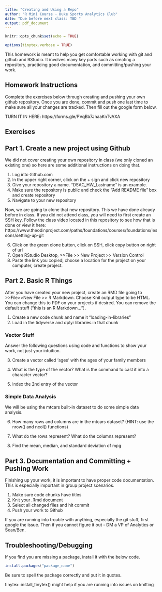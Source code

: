 ```yaml
---
title: "Creating and Using a Repo"
author: "R Mini Course - Duke Sports Analytics Club"
date: "Due before next class: TBD "  
output: pdf_document
---
```


```r
knitr::opts_chunk$set(echo = TRUE)
```

```r
options(tinytex.verbose = TRUE)
```

This homework is meant to help you get comfortable working with git and github and RStudio. It involves many key parts such as creating a repository, practicing good documentation, and committing/pushing your work. 


## Homework Instructions

Complete the exercises below through creating and pushing your own github repository. 
Once you are done, commit and push one last time to make sure all your changes are tracked. Then fill out the google form below. 

TURN IT IN HERE: https://forms.gle/PVqBb7JhaaKnTvAXA


## Exercises

## Part 1. Create a new project using Github

We did not cover creating your own repository in class (we only cloned an existing one) so here are some additional instructions on doing that. 

1. Log into Github.com
2. In the upper right corner, click on the + sign and click new repository
3. Give your repository a name. "DSAC_HW_Lastname" is an example.
4. Make sure the repository is public and check the "Add README file" box and create repository
5. Navigate to your new repository

Now, we are going to clone that new repository. This we have done already before in class. If you did not attend class, you will need to first create an SSH key. Follow the class video located in this repository to see how that is done or view it here: https://www.theodinproject.com/paths/foundations/courses/foundations/lessons/setting-up-git 

6. Click on the green clone button, click on SSH, click copy button on right of url
7. Open RStudio Desktop, >>File >> New Project >> Version Control 
8. Paste the link you copied, choose a location for the project on your computer, create project.

## Part 2. Basic R Things
After you have created your new project, create an RMD file going to >>File>>New File >> R Markdown.
Choose Knit output type to be HTML. You can change this to PDF on your projects if desired. You can remove the default stuff ("this is an R Markdown...").


1. Create a new code chunk and name it "loading-in-libraries"
2. Load in the tidyverse and dplyr libraries in that chunk

### Vector Stuff
Answer the following questions using code and functions to show your work, not just your intuition. 

3. Create a vector called 'ages' with the ages of your family members

4. What is the type of the vector? What is the command to cast it into a character vector? 

5. Index the 2nd entry of the vector


### Simple Data Analysis
We will be using the mtcars built-in dataset to do some simple data analysis.

6. How many rows and columns are in the mtcars dataset? (HINT: use the nrow() and ncol() functions)

7. What do the rows represent? What do the columns represent? 

8. Find the mean, median, and standard deviation of mpg



## Part 3. Documentation and Committing + Pushing Work

Finishing up your work, it is important to have proper code documentation. This is especially important in group project scenarios. 


1. Make sure code chunks have titles
2. Knit your .Rmd document 
3. Select all changed files and hit commit
4. Push your work to Github

If you are running into trouble with anything, especially the git stuff, first google the issue. Then if you cannot figure it out - DM a VP of Analytics or Sean/Ben.   

## Troubleshooting/Debugging

If you find you are missing a package, install it with the below code.

```r
install.packages("package_name")
```

Be sure to spell the package correctly and put it in quotes.


tinytex::install_tinytex() might help if you are running into issues on knitting



